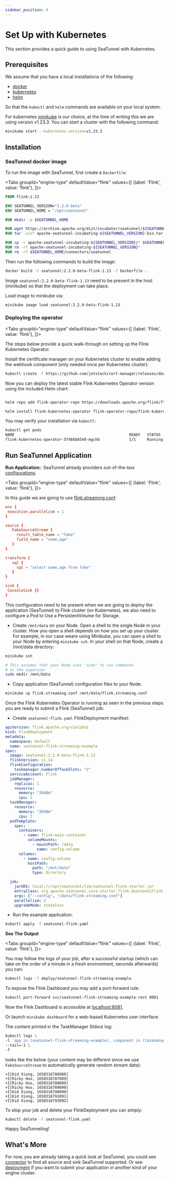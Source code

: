 ```yaml
---
sidebar_position: 4
---
```



# Set Up with Kubernetes

This section provides a quick guide to using SeaTunnel with Kubernetes.

## Prerequisites

We assume that you have a local installations of the following:

- [docker](https://docs.docker.com/)
- [kubernetes](https://kubernetes.io/)
- [helm](https://helm.sh/docs/intro/quickstart/)

So that the `kubectl` and `helm` commands are available on your local system.

For kubernetes [minikube](https://minikube.sigs.k8s.io/docs/start/) is our choice, at the time of writing this we are using version v1.23.3. You can start a cluster with the following command:

```bash
minikube start --kubernetes-version=v1.23.3
```

## Installation

### SeaTunnel docker image

To run the image with SeaTunnel, first create a `Dockerfile`:

<Tabs
  groupId="engine-type"
  defaultValue="flink"
  values={[
    {label: 'Flink', value: 'flink'},
  ]}>
<TabItem value="flink">

```Dockerfile
FROM flink:1.13

ENV SEATUNNEL_VERSION="2.2.0-beta"
ENV SEATUNNEL_HOME = "/opt/seatunnel"

RUN mkdir -p $SEATUNNEL_HOME

RUN wget https://archive.apache.org/dist/incubator/seatunnel/${SEATUNNEL_VERSION}/apache-seatunnel-incubating-${SEATUNNEL_VERSION}-bin.tar.gz
RUN tar -xzvf apache-seatunnel-incubating-${SEATUNNEL_VERSION}-bin.tar.gz

RUN cp -r apache-seatunnel-incubating-${SEATUNNEL_VERSION}/* $SEATUNNEL_HOME/
RUN rm -rf apache-seatunnel-incubating-${SEATUNNEL_VERSION}*
RUN rm -rf $SEATUNNEL_HOME/connectors/seatunnel
```

Then run the following commands to build the image:
```bash
docker build -t seatunnel:2.2.0-beta-flink-1.13 -f Dockerfile .
```
Image `seatunnel:2.2.0-beta-flink-1.13` need to be present in the host (minikube) so that the deployment can take place.

Load image to minikube via:
```bash
minikube image load seatunnel:2.2.0-beta-flink-1.13
```

</TabItem>
</Tabs>

### Deploying the operator

<Tabs
  groupId="engine-type"
  defaultValue="flink"
  values={[
    {label: 'Flink', value: 'flink'},
  ]}>
<TabItem value="flink">

The steps below provide a quick walk-through on setting up the Flink Kubernetes Operator.

Install the certificate manager on your Kubernetes cluster to enable adding the webhook component (only needed once per Kubernetes cluster):

```bash
kubectl create -f https://github.com/jetstack/cert-manager/releases/download/v1.7.1/cert-manager.yaml
```
Now you can deploy the latest stable Flink Kubernetes Operator version using the included Helm chart:

```bash

helm repo add flink-operator-repo https://downloads.apache.org/flink/flink-kubernetes-operator-0.1.0/

helm install flink-kubernetes-operator flink-operator-repo/flink-kubernetes-operator
```

You may verify your installation via `kubectl`:

```bash
kubectl get pods
NAME                                                   READY   STATUS    RESTARTS      AGE
flink-kubernetes-operator-5f466b8549-mgchb             1/1     Running   3 (23h ago)   16d

```

</TabItem>
</Tabs>

## Run SeaTunnel Application

**Run Application:**: SeaTunnel already providers out-of-the-box [configurations](https://github.com/apache/incubator-seatunnel/tree/dev/config).

<Tabs
  groupId="engine-type"
  defaultValue="flink"
  values={[
    {label: 'Flink', value: 'flink'},
  ]}>
<TabItem value="flink">

In this guide we are going to use [flink.streaming.conf](https://github.com/apache/incubator-seatunnel/blob/dev/config/flink.streaming.conf.template):

 ```conf
env {
  execution.parallelism = 1
}

source {
    FakeSourceStream {
      result_table_name = "fake"
      field_name = "name,age"
    }
}

transform {
    sql {
      sql = "select name,age from fake"
    }
}

sink {
  ConsoleSink {}
}
 ```

This configuration need to be present when we are going to deploy the application (SeaTunnel) to Flink cluster (on Kubernetes), we also need to configure a Pod to Use a PersistentVolume for Storage.
- Create `/mnt/data` on your Node. Open a shell to the single Node in your cluster. How you open a shell depends on how you set up your cluster. For example, in our case weare using Minikube, you can open a shell to your Node by entering `minikube ssh`.
In your shell on that Node, create a /mnt/data directory:
```bash
minikube ssh

# This assumes that your Node uses "sudo" to run commands
# as the superuser
sudo mkdir /mnt/data
```
- Copy application (SeaTunnel) configuration files to your Node.
```bash
minikube cp flink.streaming.conf /mnt/data/flink.streaming.conf
```

Once the Flink Kubernetes Operator is running as seen in the previous steps you are ready to submit a Flink (SeaTunnel) job:
- Create `seatunnel-flink.yaml` FlinkDeployment manifest:
```yaml
apiVersion: flink.apache.org/v1alpha1
kind: FlinkDeployment
metadata:
  namespace: default
  name: seatunnel-flink-streaming-example
spec:
  image: seatunnel:2.2.0-beta-flink-1.13
  flinkVersion: v1_14
  flinkConfiguration:
    taskmanager.numberOfTaskSlots: "2"
  serviceAccount: flink
  jobManager:
    replicas: 1
    resource:
      memory: "2048m"
      cpu: 1
  taskManager:
    resource:
      memory: "2048m"
      cpu: 2
  podTemplate:
    spec:
      containers:
        - name: flink-main-container
          volumeMounts:
            - mountPath: /data
              name: config-volume
      volumes:
        - name: config-volume
          hostPath:
            path: "/mnt/data"
            type: Directory

  job:
    jarURI: local:///opt/seatunnel/lib/seatunnel-flink-starter.jar
    entryClass: org.apache.seatunnel.core.starter.flink.SeatunnelFlink
    args: ["--config", "/data/flink.streaming.conf"]
    parallelism: 2
    upgradeMode: stateless

```
- Run the example application:
```bash
kubectl apply -f seatunnel-flink.yaml
```
</TabItem>
</Tabs>

**See The Output**

<Tabs
  groupId="engine-type"
  defaultValue="flink"
  values={[
    {label: 'Flink', value: 'flink'},
  ]}>
<TabItem value="flink">

You may follow the logs of your job, after a successful startup (which can take on the order of a minute in a fresh environment, seconds afterwards) you can:

```bash
kubectl logs -f deploy/seatunnel-flink-streaming-example
```

To expose the Flink Dashboard you may add a port-forward rule:
```bash
kubectl port-forward svc/seatunnel-flink-streaming-example-rest 8081
```
Now the Flink Dashboard is accessible at [localhost:8081](http://localhost:8081).

Or launch `minikube dashboard` for a web-based Kubernetes user interface.

The content printed in the TaskManager Stdout log:
```bash
kubectl logs \
-l 'app in (seatunnel-flink-streaming-example), component in (taskmanager)' \
--tail=-1 \
-f
```
looks like the below (your content may be different since we use `FakeSourceStream` to automatically generate random stream data):

```shell
+I[Kid Xiong, 1650316786086]
+I[Ricky Huo, 1650316787089]
+I[Ricky Huo, 1650316788089]
+I[Ricky Huo, 1650316789090]
+I[Kid Xiong, 1650316790090]
+I[Kid Xiong, 1650316791091]
+I[Kid Xiong, 1650316792092]
```

To stop your job and delete your FlinkDeployment you can simply:

```bash
kubectl delete -f seatunnel-flink.yaml
```
</TabItem>
</Tabs>


Happy SeaTunneling!

## What's More

For now, you are already taking a quick look at SeaTunnel, you could see [connector](/category/connector) to find all source and sink SeaTunnel supported.
Or see [deployment](../deployment.mdx) if you want to submit your application in another kind of your engine cluster.
